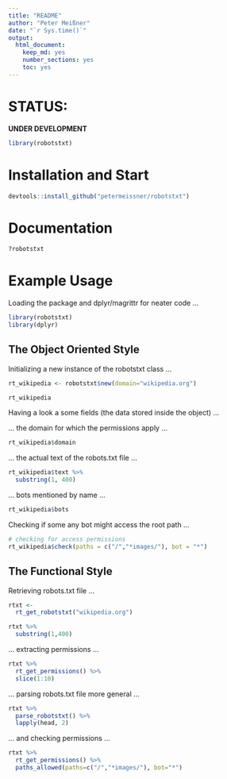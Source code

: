 ```yaml
---
title: "README"
author: "Peter Meißner"
date: "`r Sys.time()`"
output: 
  html_document: 
    keep_md: yes
    number_sections: yes
    toc: yes
---
```


# STATUS: 

**UNDER DEVELOPMENT**



```r
library(robotstxt)
```

# Installation and Start

```r
devtools::install_github("petermeissner/robotstxt")
```



# Documentation

```r
?robotstxt
```

# Example Usage 

Loading the package and dplyr/magrittr for neater code  ... 

```r
library(robotstxt)
library(dplyr)
```

## The Object Oriented Style

Initializing a new instance of the robotstxt class ... 
```r
rt_wikipedia <- robotstxt$new(domain="wikipedia.org")

rt_wikipedia
```


Having a look a some fields (the data stored inside the object) ... 

... the domain for which the permissions apply ... 

```r
rt_wikipedia$domain
```

... the actual text of the robots.txt file ... 

```r
rt_wikipedia$text %>% 
  substring(1, 400) 
```

... bots mentioned by name ...

```r
rt_wikipedia$bots
```

Checking if some any bot might access the root path ... 
```r
# checking for access permissions
rt_wikipedia$check(paths = c("/","*images/"), bot = "*")
```

## The Functional Style

Retrieving robots.txt file ... 

```r
rtxt <- 
  rt_get_robotstxt("wikipedia.org") 

rtxt %>% 
  substring(1,400)
``` 

... extracting permissions ... 

```r
rtxt %>% 
  rt_get_permissions() %>% 
  slice(1:10)
``` 

... parsing robots.txt file more general ... 

```r
rtxt %>% 
  parse_robotstxt() %>% 
  lapply(head, 2)
``` 

... and checking permissions ... 

```r
rtxt %>% 
  rt_get_permissions() %>% 
  paths_allowed(paths=c("/","*images/"), bot="*")
```















